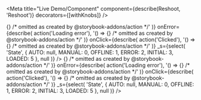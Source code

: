 

<Meta
  title="Live Demo/Component"
  component={describe(Reshoot, 'Reshoot')}
  decorators={[withKnobs]}
/>

<Preview>
  <Story name="Image Accessible">
    <Reshoot
      style={{
        width: `${number('Width', 480, {
          range: true,
          min: 40,
          max: 1080,
          step: 20,
        })}px`,
      }}
      config={{ ...images[0], alt: `Test image` }}
      onLoad={describe(
        action('Image loaded'),
        '() => {} /* omitted as created by @storybook-addons/action */'
      )}
      onError={describe(
        action('Loading error'),
        '() => {} /* omitted as created by @storybook-addons/action */'
      )}
      onClick={describe(
        action('Clicked'),
        '() => {} /* omitted as created by @storybook-addons/action */'
      )}
      _s={select(
        'State',
        { AUTO: null, MANUAL: 0, OFFLINE: 1, ERROR: 2, INITIAL: 3, LOADED: 5 },
        null
      )}
    />
  </Story>
</Preview>

<Preview>
  <Story name="Image Inaccessible">
    <Reshoot
      style={{
        width: `${number('Width', 480, {
          range: true,
          min: 40,
          max: 1080,
          step: 20,
        })}px`,
      }}
      config={{
        ...images[0],
        src: images[0].src.replace('images', 'error'),
        srcSet: images[0].srcSet.replaceAll('images', 'error'),
        alt: `Test image`,
      }}
      onLoad={describe(
        action('Image loaded'),
        '() => {} /* omitted as created by @storybook-addons/action */'
      )}
      onError={describe(
        action('Loading error'),
        '() => {} /* omitted as created by @storybook-addons/action */'
      )}
      onClick={describe(
        action('Clicked'),
        '() => {} /* omitted as created by @storybook-addons/action */'
      )}
      _s={select(
        'State',
        { AUTO: null, MANUAL: 0, OFFLINE: 1, ERROR: 2, INITIAL: 3, LOADED: 5 },
        null
      )}
    />
  </Story>
</Preview>
